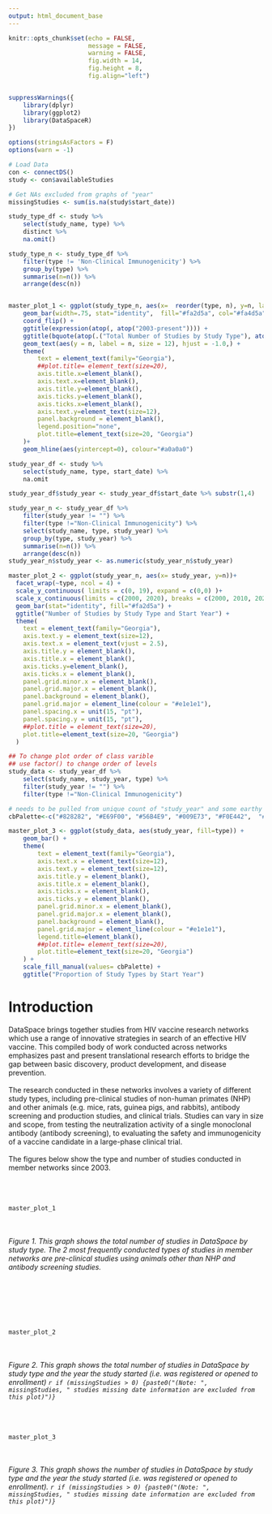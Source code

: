 ```yaml
---
output: html_document_base
---
```


<link rel="stylesheet" type="text/css" href="../../_webdav/CAVD/@files/CAVD-DataSpace-Reports/dependencies/css/learn_report_margins.css">

```r
knitr::opts_chunk$set(echo = FALSE, 
                      message = FALSE, 
                      warning = FALSE,
                      fig.width = 14, 
                      fig.height = 8, 
                      fig.align="left")


suppressWarnings({
    library(dplyr)
    library(ggplot2)
    library(DataSpaceR)
}) 

options(stringsAsFactors = F)
options(warn = -1)

# Load Data
con <- connectDS()
study <- con$availableStudies

# Get NAs excluded from graphs of "year"
missingStudies <- sum(is.na(study$start_date))

```

```r

study_type_df <- study %>% 
    select(study_name, type) %>% 
    distinct %>% 
    na.omit()

study_type_n <- study_type_df %>% 
    filter(type != 'Non-Clinical Immunogenicity') %>%
    group_by(type) %>%  
    summarise(n=n()) %>% 
    arrange(desc(n))


master_plot_1 <- ggplot(study_type_n, aes(x=  reorder(type, n), y=n, label = n)) +
    geom_bar(width=.75, stat="identity",  fill="#fa2d5a", col="#fa4d5a",) +
    coord_flip() +
    ggtitle(expression(atop(, atop("2003-present")))) + 
    ggtitle(bquote(atop(.("Total Number of Studies by Study Type"), atop(.("2003-present"), "")))) +
    geom_text(aes(y = n, label = n, size = 12), hjust = -1.0,) + 
    theme(
        text = element_text(family="Georgia"),
        ##plot.title= element_text(size=20),
        axis.title.x=element_blank(),
        axis.text.x=element_blank(),
        axis.title.y=element_blank(),
        axis.ticks.y=element_blank(),
        axis.ticks.x=element_blank(),
        axis.text.y=element_text(size=12), 
        panel.background = element_blank(),
        legend.position="none",
        plot.title=element_text(size=20, "Georgia")
    )+ 
    geom_hline(aes(yintercept=0), colour="#a0a0a0") 

```

```r

study_year_df <- study %>% 
    select(study_name, type, start_date) %>% 
    na.omit

study_year_df$study_year <- study_year_df$start_date %>% substr(1,4)

study_year_n <- study_year_df %>% 
    filter(study_year != "") %>%
    filter(type !="Non-Clinical Immunogenicity") %>%
    select(study_name, type, study_year) %>%
    group_by(type, study_year) %>% 
    summarise(n=n()) %>% 
    arrange(desc(n)) 
study_year_n$study_year <- as.numeric(study_year_n$study_year)

master_plot_2 <- ggplot(study_year_n, aes(x= study_year, y=n))+
  facet_wrap(~type, ncol = 4) + 
  scale_y_continuous( limits = c(0, 19), expand = c(0,0) )+
  scale_x_continuous(limits = c(2000, 2020), breaks = c(2000, 2010, 2020), labels = c("2000", "2010", "2020"), expand = c(0.1, 0.1)) +
  geom_bar(stat="identity", fill="#fa2d5a") + 
  ggtitle("Number of Studies by Study Type and Start Year") + 
  theme(
    text = element_text(family="Georgia"),
    axis.text.y = element_text(size=12),
    axis.text.x = element_text(vjust = 2.5),
    axis.title.y = element_blank(),
    axis.title.x = element_blank(),
    axis.ticks.y=element_blank(),
    axis.ticks.x = element_blank(),
    panel.grid.minor.x = element_blank(),
    panel.grid.major.x = element_blank(),
    panel.background = element_blank(),
    panel.grid.major = element_line(colour = "#e1e1e1"),
    panel.spacing.x = unit(15, "pt"),
    panel.spacing.y = unit(15, "pt"),
    ##plot.title = element_text(size=20),
    plot.title=element_text(size=20, "Georgia")
  )

```

```r

## To change plot order of class varible
## use factor() to change order of levels
study_data <- study_year_df %>%
    select(study_name, study_year, type) %>%
    filter(study_year != "") %>%
    filter(type !="Non-Clinical Immunogenicity") 

# needs to be pulled from unique count of "study_year" and some earthy pallette
cbPalette<-c("#828282", "#E69F00", "#56B4E9", "#009E73", "#F0E442",  "#0072B2", "#FFB091", "#D55E00", "#CC79A7", "#84A934")

master_plot_3 <- ggplot(study_data, aes(study_year, fill=type)) +
    geom_bar() +
    theme(
        text = element_text(family="Georgia"),
        axis.text.x = element_text(size=12),
        axis.text.y = element_text(size=12),
        axis.title.y = element_blank(),
        axis.title.x = element_blank(),
        axis.ticks.x = element_blank(),
        axis.ticks.y = element_blank(),
        panel.grid.minor.x = element_blank(),
        panel.grid.major.x = element_blank(),
        panel.background = element_blank(),
        panel.grid.major = element_line(colour = "#e1e1e1"),
        legend.title=element_blank(),
        ##plot.title= element_text(size=20),
        plot.title=element_text(size=20, "Georgia")
    ) +
    scale_fill_manual(values= cbPalette) +
    ggtitle("Proportion of Study Types by Start Year")
```

# Introduction
DataSpace brings together studies from HIV vaccine research networks which use a range of innovative strategies in search of an effective HIV vaccine. This compiled body of work conducted across networks emphasizes past and present translational research efforts to bridge the gap between basic discovery, product development, and disease prevention. 
<br><br>
The research conducted in these networks involves a variety of different study types, including pre-clinical studies of non-human primates (NHP) and other animals (e.g. mice, rats, guinea pigs, and rabbits), antibody screening and production studies, and clinical trials. Studies can vary in size and scope, from testing the neutralization activity of a single monoclonal antibody (antibody screening), to evaluating the safety and immunogenicity of a vaccine candidate in a large-phase clinical trial. 
<br><br>
The figures below show the type and number of studies conducted in member networks since 2003.
<br><br><br><br>


```r
master_plot_1
```
<br><br>
*Figure 1. This graph shows the total number of studies in DataSpace by study type. The 2 most frequently conducted types of studies in member networks are pre-clinical studies using animals other than NHP and antibody screening studies. * 
<br><br><br><br>


<br><br>   
```r
master_plot_2
```
<br><br>
*Figure 2. This graph shows the total number of studies in DataSpace by study type and the year the study started (i.e. was registered or opened to enrollment) `r if (missingStudies > 0) {paste0("(Note: ", missingStudies, " studies missing date information are excluded from this plot)")}`*
<br><br><br><br>

```r
master_plot_3   
```
<br><br>
*Figure 3. This graph shows the number of studies in DataSpace by study type and the year the study started (i.e. was registered or opened to enrollment). `r if (missingStudies > 0) {paste0("(Note: ", missingStudies, " studies missing date information are excluded from this plot)")}`*
<br><br><br><br>
